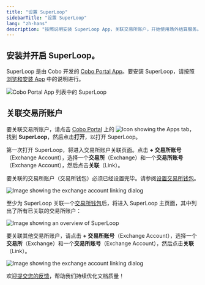 ```yaml
---
title: "设置 SuperLoop"
sidebarTitle: "设置 SuperLoop"
lang: "zh-hans"
description: "按照说明安装 SuperLoop App，关联交易所账户，开始使用场外结算服务。"
---
```


## 安装并开启 SuperLoop。

SuperLoop 是由 Cobo 开发的 [Cobo Portal App](/cn/apps/introduction)。要安装 SuperLoop，请按照[浏览和安装 App](/cn/apps/browse-and-install) 中的说明进行。

<img src="/cn/images/portal-apps/superloop/set-up.png" className="screenshot_full_screen" alt="Cobo Portal App 列表中的 SuperLoop" />

## 关联交易所账户

要关联交易所账户，请点击 [Cobo Portal](https://portal.cobo.com/login) 上的 <img src="/en/images/common/icon_apps.svg" className="icon" alt="Icon showing the Apps tab"/>，找到 **SuperLoop**，然后点击**打开**，以打开 SuperLoop。

第一次打开 SuperLoop，将进入交易所账户关联页面。点击 **+ 交易所账号**（Exchange Account），选择一个**交易所**（Exchange）和一个**交易所账号**（Exchange Account），然后点击**关联**（Link）。

<Note> 要关联的交易所账户（交易所钱包）必须已经设置完毕。请参阅[设置交易所钱包](/cn/portal/exchange-wallets/set-up)。</Note>

<img src="/en/images/portal-apps/superloop/link-exchange-account.png" className="screenshot_modal" alt="Image showing the exchange account linking dialog" />

至少为 SuperLoop 关联一个[交易所钱包](/cn/portal/exchange-wallets/introduction)后，将进入 SuperLoop 主页面，其中列出了所有已关联的交易所账户：

<img src="/cn/images/portal-apps/superloop/superloop-overview.svg" className="screenshot_full_screen" alt="Image showing an overview of SuperLoop" />

要关联其他交易所账户，请点击 **+ 交易所账号**（Exchange Account），选择一个**交易所**（Exchange）和一个**交易所账号**（Exchange Account），然后点击**关联**（Link）。

<img src="/en/images/portal-apps/superloop/link-exchange-account.png" className="screenshot_modal" alt="Image showing the exchange account linking dialog" />

<Tip>欢迎[提交您的反馈](https://forms.zohopublic.com/cobo/form/DocumentFeedbackForm/formperma/QvLOhxJv1_JMsJ-1dleZ8Itb_7rzN-LtgvsDdxosoVI?referrername=manuals)，帮助我们持续优化文档质量！</Tip>